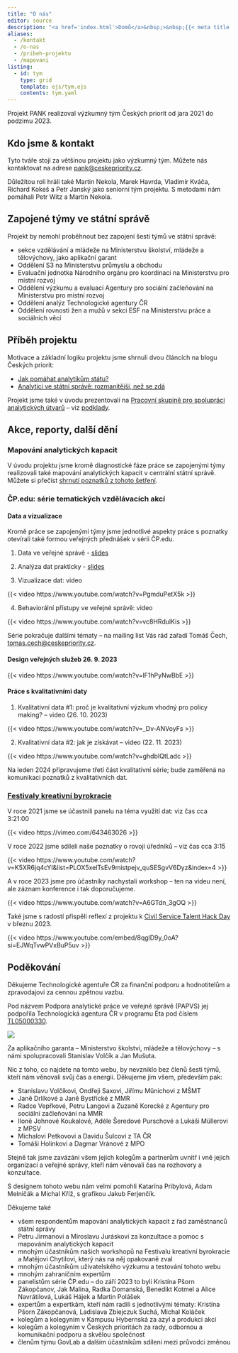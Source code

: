 ```yaml
---
title: "O nás"
editor: source
description: "<a href='index.html'>Domů</a>&nbsp;>&nbsp;{{< meta title >}}"
aliases: 
  - /kontakt
  - /o-nas
  - /pribeh-projektu
  - /mapovani
listing: 
  - id: tym
    type: grid
    template: ejs/tym.ejs
    contents: tym.yaml
---
```


Projekt PANK realizoval výzkumný tým Českých priorit od jara 2021 do podzimu 2023. 

## Kdo jsme & kontakt {#kontakt}

Tyto tváře stojí za většinou projektu jako výzkumný tým. Můžete nás kontaktovat na adrese <pank@ceskepriority.cz>.

:::{#tym}
:::

Důležitou roli hráli také Martin Nekola, Marek Havrda, Vladimír Kváča, Richard Kokeš a Petr Janský jako seniorní tým projektu. S metodami nám pomáhali Petr Witz a Martin Nekola.

## Zapojené týmy ve státní správě

Projekt by nemohl proběhnout bez zapojení šesti týmů ve státní správě:

- sekce vzdělávání a mládeže na Ministerstvu školství, mládeže a tělovýchovy, jako aplikační garant
- Oddělení S3 na Ministerstvu průmyslu a obchodu
- Evaluační jednotka Národního orgánu pro koordinaci na Ministerstvu pro místní rozvoj
- Oddělení výzkumu a evaluací Agentury pro sociální začleňování na Ministerstvu pro místní rozvoj
- Oddělení analýz Technologické agentury ČR
- Oddělení rovnosti žen a mužů v sekci ESF na Ministerstvu práce a sociálních věcí

## Příběh projektu

Motivace a základní logiku projektu jsme shrnuli dvou článcích na blogu Českých priorit:

- [Jak pomáhat analytikům státu?](https://www.ceskepriority.cz/blog/jak-pomahat-analytikum-statu)
- [Analytici ve státní správě: rozmanitější, než se zdá](https://www.ceskepriority.cz/blog/analytici-ve-statni-sprave-rozmanitejsi-nez-se-zda)

Projekt jsme také v úvodu prezentovali na [Pracovní skupině pro spolupráci analytických útvarů](https://www.cr2030.cz/pracovni-skupina-pro-koordinaci-analyticky-utvaru/) -- viz [podklady](https://www.cr2030.cz/wp-content/uploads/2021/06/6.-jedn%C3%A1n%C3%AD-PSSA%C3%9A.zip).

## Akce, reporty, další dění

### Mapování analytických kapacit

V úvodu projektu jsme kromě diagnostické fáze práce se zapojenými týmy realizovali také mapování analytických kapacit v centrální státní správě. Můžete si přečíst [shrnutí poznatků z tohoto šetření](/mapovani/mapovani-shrnuti.pdf). 

### ČP.edu: série tematických vzdělávacích akcí 

#### Data a vizualizace

Kromě práce se zapojenými týmy jsme jednotlivé aspekty práce s poznatky otevírali také formou veřejných přednášek v sérii ČP.edu.

1. Data ve veřejné správě - [slides](https://drive.google.com/file/d/14G9JW2O70bTxA41_bmBRuHHLPs23IUzV/view?usp=drive_link)

2. Analýza dat prakticky - [slides](https://drive.google.com/file/d/1vPXDhyM0_ceeE3lh-c4LHJXIWCRDkd0-/view?usp=drive_link)

3. Vizualizace dat: video

{{< video https://www.youtube.com/watch?v=PgmduPetX5k >}}

4. Behaviorální přístupy ve veřejné správě: video

{{< video https://www.youtube.com/watch?v=vc8HRdulKis >}}

Série pokračuje dalšími tématy -- na mailing list Vás rád zařadí Tomáš Čech, <tomas.cech@ceskepriority.cz>.

#### Design veřejných služeb 26. 9. 2023

{{< video https://www.youtube.com/watch?v=lF1hPyNwBbE >}}

#### Práce s kvalitativními daty

1. Kvalitativní data #1: proč je kvalitativní výzkum vhodný pro policy making? -- video (26. 10. 2023)

{{< video https://www.youtube.com/watch?v=_Dv-ANVoyFs >}}

2. Kvalitativní data #2: jak je získávat -- video (22. 11. 2023)

{{< video https://www.youtube.com/watch?v=ghdbIQtLadc >}}

Na leden 2024 připravujeme třetí část kvalitativní série; bude zaměřená na komunikaci poznatků z kvalitativních dat.

### [Festivaly kreativní byrokracie](https://creativebureaucracy.cz/)

V roce 2021 jsme se účastnili panelu na téma využití dat: viz čas cca 3:21:00

{{< video https://vimeo.com/643463026 >}}

V roce 2022 jsme sdíleli naše poznatky o rovoji úředníků -- viz čas cca 3:15

{{< video https://www.youtube.com/watch?v=K5XR6jq4cYI&list=PLOX5xelTsEv9mistpejv_quSESgvV6Dyz&index=4 >}}

A v roce 2023 jsme pro účastníky nachystali workshop -- ten na videu není, ale záznam konference i tak doporučujeme.

{{< video https://www.youtube.com/watch?v=A6GTdn_3gOQ >}}

Také jsme s radostí přispěli reflexí z projektu k [Civil Service Talent Hack Day](https://cesko.digital/events/civil-service-talent-hackday-2023) v březnu 2023.

{{< video https://www.youtube.com/embed/8qglD9y_0oA?si=EJWqTvwPVxBuP5uv >}}




## Poděkování

Děkujeme Technologické agentuře ČR za finanční podporu a hodnotitelům a zpravodajovi za cennou zpětnou vazbu.

Pod názvem Podpora analytické práce ve veřejné správě (PAPVS) jej podpořila Technologická agentura ČR v programu Éta pod číslem [TL05000330](https://starfos.tacr.cz/cs/project/TL05000330).

![](images/logolink_eta-b.png)

Za aplikačního garanta -- Ministerstvo školství, mládeže a tělovýchovy -- s námi spolupracovali Stanislav Volčík a Jan Mušuta.

Nic z toho, co najdete na tomto webu, by nevzniklo bez členů šesti týmů, kteří nám věnovali svůj čas a energii. Děkujeme jim všem, především pak:

- Stanislavu Volčíkovi, Ondřeji Saxovi, Jiřímu Münichovi z MŠMT
- Janě Drlíkové a Janě Bystřické z MMR
- Radce Vepřkové, Petru Langovi a Zuzaně Korecké z Agentury pro sociální začleňování na MMR
- Iloně Johnové Koukalové, Adéle Šeredové Purschové a Lukáši Müllerovi z MPSV
- Michalovi Petkovovi a Davidu Šulcovi z TA ČR
- Tomáši Holinkovi a Dagmar Vránové z MPO

Stejně tak jsme zavázáni všem jejich kolegům a partnerům uvnitř i vně jejich organizací a veřejné správy, kteří nám věnovali čas na rozhovory a konzultace.

S designem tohoto webu nám velmi pomohli Katarína Pribylová, Adam Melničák a Michal Kříž, s grafikou Jakub Ferjenčík.

Děkujeme také

- všem respondentům mapování analytických kapacit z řad zaměstnanců státní správy
- Petru Jirmanovi a Miroslavu Juráskovi za konzultace a pomoc s mapováním analytických kapacit
- mnohým účastníkům našich workshopů na Festivalu kreativní byrokracie a Matějovi Chytilovi, který nás na něj opakovaně zval
- mnohým účastníkům uživatelského výzkumu a testování tohoto webu
- mnohým zahraničním expertům
- panelistům série ČP.edu -- do září 2023 to byli Kristína Pšorn Zákopčanov, Jak Malina, Radka Domanská, Benedikt Kotmel a Alice Navrátilová, Lukáš Hájek a Martin Polášek
- expertům a expertkám, kteří nám radili s jednotlivými tématy: Kristína Pšorn Zákopčanová, Ladislava Zbiejczuk Suchá, Michal Koláček
- kolegům a kolegyním v Kampusu Hybernská za azyl a produkci akcí
- kolegům a kolegyním  v Českých prioritách za rady, odbornou a komunikační podporu a skvělou společnost
- členům týmu GovLab a dalším účastníkům sdílení mezi průvodci změnou


